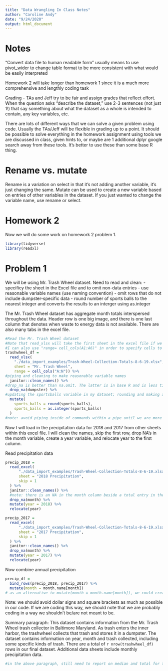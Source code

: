 ```yaml
---
title: "Data Wrangling In Class Notes"
author: "Caroline Andy"
date: "9/24/2020"
output: html_document
---
```

# Notes
"Convert data file to human readable form" usually means to use pivot_wider to change table format to be more consistent with what would be easily interpreted

Homework 2 will take longer than homework 1 since it is a much more comprehensive and lengthly coding task

Grading - TAs and Jeff try to be fair and assign grades that reflect effort. When the question asks "describe the dataset," use 2-3 sentences (not just 1!) that say something about what the dataset as a whole is intended to contain, any key variables, etc. 

There are lots of different ways that we can solve a given problem using code. Usually the TAs/Jeff will be flexible in grading up to a point. It should be possible to solve everything in the homework assignment using tools we are discussed in class, given hints to, or maybe are 1 additional dplyr google search away from these tools. It's better to use these than some base R thing. 

# Rename vs. mutate
Rename is a variation on select in that it's not adding another variable, it's just changing the same. Mutate can be used to create a new variable based on entries of other variables in the dataset. If you just wanted to change the variable name, use rename or select. 

# Homework 2
Now we will do some work on homework 2 problem 1.

```r
library(tidyverse)
library(readxl)
```

# Problem 1
We will be using Mr. Trash Wheel dataset. Need to read and clean:
- specificy the sheet in the Excel file and to omit non-data entries 
- use reasonable variable names (use naming convention)
- omit rows that do not include dumpster-specific data
- round number of sports balls to the nearest integer and converts the results to an interger using as.integer

The Mr. Trash Wheel dataset has aggregate month totals interspersed throughout the data. Header row is one big image, and there is one last column that denotes when waste to energy data is not available. There are also many tabs in the excel file. 

```r
#Read the Mr. Trash Wheel dataset
#Note that read_xlsx will take the first sheet in the excel file if we don't specify. The command is "sheet=" 
#I can also use "range= cell_cols(A1:A6)" in order to specify cells to include
trashwheel_df =
  read_xlsx(
    "./data_import_examples/Trash-Wheel-Collection-Totals-8-6-19.xlsx",
    sheet = "Mr. Trash Wheel",
    range = cell_cols("A:N")) %>%
#piping and cleaning to make reasonable variable names
  janitor::clean_names() %>%
#drop_na is better than na.omit. The latter is in base R and is less tidy compliant
  drop_na(dumpster) %>%
#updating the sportsballs variable in my dataset; rounding and making an integer
  mutate(
    sports_balls = round(sports_balls),
    sports_balls = as.integer(sports_balls) 
  )
#note: avoid piping inside of commands within a pipe until we are more confident
```

Now I will load in the precipitation data for 2018 and 2017 from other sheets within this excel file. I will clean the names, skip the first row, drop NA's in the month variable, create a year variable, and relocate year to the first column.  

Read precipitation data
```r
precip_2018 =
  read_excel(
      "./data_import_examples/Trash-Wheel-Collection-Totals-8-6-19.xlsx", 
      sheet = "2018 Precipitation",
      skip = 1
  ) %>%
  janitor::clean_names() %>%
  #note: there is an NA in the month column beside a total entry in the precipitation column. We can remove this total by dropping NAs in the month column. 
  drop_na(month) %>%
  mutate(year = 2018) %>%
  relocate(year)

precip_2017 =
  read_excel(
      "./data_import_examples/Trash-Wheel-Collection-Totals-8-6-19.xlsx", 
      sheet = "2017 Precipitation",
      skip = 1
  ) %>%
  janitor::clean_names() %>%
  drop_na(month) %>%
  mutate(year = 2017) %>%
  relocate(year)
```

Now combine annual precipitation
```r
precip_df =
  bind_rows(precip_2018, precip_2017) %>%
  mutate(month = month.name[month])
# as an alternative to mutate(month = month.name[month]), we could create a tibble containing month names and month numbers. Then do left_join with precip_df as left dataset. Join with tibble by month number.
```

Note: we should avoid dollar signs and square brackets as much as possible in our code. If we are coding this way, we should note that we are probably coding in a way we shouldn't be/are not meant to be.

Summary paragraph:
This dataset contains information from the Mr. Trash Wheel trash collector in Baltimore Maryland. As trash enters the inner harbor, the trashwheel collects that trash and stores it in a dumpster. The dataset contains information on year, month and trash collected, including some specific kinds of trash. There are a total of `r nrow(trashwheel_df)` rows in our final dataset. Additional data sheets include monthly precipitation data. 
```r
#in the above paragraph, still need to report on median and total for two variables. We just didn't finish this in class. 
```


